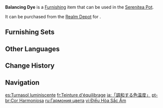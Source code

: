 {{Furnishing Infobox
|id             = 372474
|image          = Item Balancing Dye.png
|category       = Landform
|subcategory    = Small Shrub
|quality        = 3
|adeptal_energy = 20
|load           = 50
|reduced_load   = 50
|description    = Bright orange blooms occasionally found in the [[Sumeru]] wilderness, and also bred in the [[Pardis Dhyai]] laboratories. Apart from being an ornamental species, a special dye can be extracted from the petals to add color to luminescent extracts. Indoor light sources usually prefer warm shades. However, luminescent extracts with large yields are often pure white or blueish purple in color, necessitating the utilization of this plant to balance out their natural hue.
|mention        = 
|blueprint      = 
|source1        = [[Realm Depot]]
}}
'''Balancing Dye''' is a [[Furnishing]] item that can be used in the [[Serenitea Pot]].

It can be purchased from the [[Realm Depot]] for {{Item|Realm Currency|30|x=80}}.

==Furnishing Sets==
{{Craft Usage|type=Furnishing Set}}

==Other Languages==
{{Other Languages
|default_hidden = 1
|en      = Balancing Dye
|zhs     = 「调和的色温」
|zhs_rm  = "Tiáohé de Sèwēn"
|zht     = 「調和的色溫」
|zht_rm  = "Tiáohé de Sèwēn"
|ja      = 「調和する色温度」
|ja_rm   = "Chouwasuru Iroondo"
|ko      = 「조화로운 색의 온도」
|ko_rm   = "Johwaroun Saek-ui Ondo"
|es      = Turnasol luminiscente
|fr      = Teinture d'équilibrage
|ru      = Гармония цвета
|th      = "สีสันแสนอบอุ่น"
|th_rm   = 
|vi      = Điều Hòa Sắc Ấm
|de      = „Ausgleich der Farbtemperatur“
|id      = Pewarna Penyeimbang
|pt      = Cor Harmoniosa
|tr      = Dengeleyici Boya
|it      = Tintura equilibrante
}}

==Change History==
{{Change History|3.2}}

==Navigation==
{{Furnishing Navbox|exterior}}

[[es:Turnasol luminiscente]]
[[fr:Teinture d'équilibrage]]
[[ja:「調和する色温度」]]
[[pt-br:Cor Harmoniosa]]
[[ru:Гармония цвета]]
[[vi:Điều Hòa Sắc Ấm]]